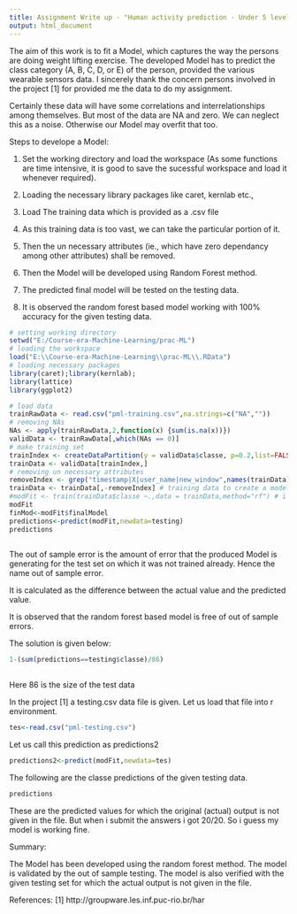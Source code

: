 ```yaml
---
title: Assignment Write up - "Human activity prediction - Under 5 levels(A,B,C,D,E)"
output: html_document
---
```


The aim of this work is to fit a Model, which captures the way the persons are doing weight lifting exercise. The developed Model has to predict the class category (A, B, C, D, or E) of the person, provided the various wearable sensors data. I sincerely thank the concern persons involved in the project [1] for provided me the data to do my assignment.

Certainly these data will have some correlations and interrelationships among themselves. But most of the data are NA and zero. We can neglect this as a noise. Otherwise our Model may overfit that too. 

Steps to develope a Model:

1. Set the working directory and load the workspace (As some functions are time intensive, it is good to save the sucessful workspace and load it whenever required).

2. Loading the necessary library packages like caret, kernlab etc.,

3. Load The training data which is provided as a .csv file

4. As this training data is too vast, we can take the particular portion of it. 

5. Then the un necessary attributes (ie., which have zero dependancy among other attributes) shall be removed. 

6. Then the Model will be developed using Random Forest method.

7. The predicted final model will be tested on the testing data.

8. It is observed the random forest based model working with 100% accuracy for the given testing data.

```r
# setting working directory
setwd("E:/Course-era-Machine-Learning/prac-ML")
# loading the workspace
load("E:\\Course-era-Machine-Learning\\prac-ML\\.RData")
# loading necessary packages
library(caret);library(kernlab);
library(lattice)
library(ggplot2)

# load data
trainRawData <- read.csv("pml-training.csv",na.strings=c("NA",""))
# removing NAs
NAs <- apply(trainRawData,2,function(x) {sum(is.na(x))}) 
validData <- trainRawData[,which(NAs == 0)]
# make training set
trainIndex <- createDataPartition(y = validData$classe, p=0.2,list=FALSE) # to avoid time consuming computation 
trainData <- validData[trainIndex,]
# removing un necessary attributes 
removeIndex <- grep("timestamp|X|user_name|new_window",names(trainData))
trainData <- trainData[,-removeIndex] # training data to create a model
#modFit <- train(trainData$classe ~.,data = trainData,method="rf") # i commented as this is time intensive, but i loaded the workspace image in the beginning
modFit
finMod<-modFit$finalModel
predictions<-predict(modFit,newdata=testing)
predictions
 
```

The out of sample error is the amount of error that the produced Model is generating for the test set on which it was not trained already. Hence the name out of sample error.

It is calculated as the difference between the actual value and the predicted value.

It is observed that the random forest based model is free of out of sample errors.

The solution is given below:
 
```r
1-(sum(predictions==testing$classe)/86)
 
```
Here 86 is the size of the test data 

In the project [1] a testing.csv data file is given.
Let us load that file into r environment.
```r
tes<-read.csv("pml-testing.csv")
```
Let us call this prediction as predictions2
```r
predictions2<-predict(modFit,newdata=tes)
```

The following are the classe predictions of the given testing data.
```r
predictions
```

These are the predicted values for which the original (actual) output is not given in the file. But when i submit the answers i got 20/20. So i guess my model is working fine. 

Summary:

The Model has been developed using the random forest method. The model is validated by the out of sample testing. The model is also verified with the given testing set for which the actual output is not given in the file. 

References: 
[1] http://groupware.les.inf.puc-rio.br/har
